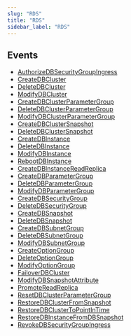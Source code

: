 ```yaml
---
slug: "RDS"
title: "RDS"
sidebar_label: "RDS"
---
```


## Events

- [AuthorizeDBSecurityGroupIngress](/awsrealtime/realtime/rds/rules/authorizedbsecuritygroupingress)
- [CreateDBCluster](/awsrealtime/realtime/rds/rules/createdbcluster)
- [DeleteDBCluster](/awsrealtime/realtime/rds/rules/deletedbcluster)
- [ModifyDBCluster](/awsrealtime/realtime/rds/rules/modifydbcluster)
- [CreateDBClusterParameterGroup](/awsrealtime/realtime/rds/rules/createdbclusterparametergroup)
- [DeleteDBClusterParameterGroup](/awsrealtime/realtime/rds/rules/deletedbclusterparametergroup)
- [ModifyDBClusterParameterGroup](/awsrealtime/realtime/rds/rules/modifydbclusterparametergroup)
- [CreateDBClusterSnapshot](/awsrealtime/realtime/rds/rules/createdbclustersnapshot)
- [DeleteDBClusterSnapshot](/awsrealtime/realtime/rds/rules/deletedbclustersnapshot)
- [CreateDBInstance](/awsrealtime/realtime/rds/rules/createdbinstance)
- [DeleteDBInstance](/awsrealtime/realtime/rds/rules/deletedbinstance)
- [ModifyDBInstance](/awsrealtime/realtime/rds/rules/modifydbinstance)
- [RebootDBInstance](/awsrealtime/realtime/rds/rules/rebootdbinstance)
- [CreateDBInstanceReadReplica](/awsrealtime/realtime/rds/rules/createdbinstancereadreplica)
- [CreateDBParameterGroup](/awsrealtime/realtime/rds/rules/createdbparametergroup)
- [DeleteDBParameterGroup](/awsrealtime/realtime/rds/rules/deletedbparametergroup)
- [ModifyDBParameterGroup](/awsrealtime/realtime/rds/rules/modifydbparametergroup)
- [CreateDBSecurityGroup](/awsrealtime/realtime/rds/rules/createdbsecuritygroup)
- [DeleteDBSecurityGroup](/awsrealtime/realtime/rds/rules/deletedbsecuritygroup)
- [CreateDBSnapshot](/awsrealtime/realtime/rds/rules/createdbsnapshot)
- [DeleteDBSnapshot](/awsrealtime/realtime/rds/rules/deletedbsnapshot)
- [CreateDBSubnetGroup](/awsrealtime/realtime/rds/rules/createdbsubnetgroup)
- [DeleteDBSubnetGroup](/awsrealtime/realtime/rds/rules/deletedbsubnetgroup)
- [ModifyDBSubnetGroup](/awsrealtime/realtime/rds/rules/modifydbsubnetgroup)
- [CreateOptionGroup](/awsrealtime/realtime/rds/rules/createptiongroup)
- [DeleteOptionGroup](/awsrealtime/realtime/rds/rules/deleteoptiongroup)
- [ModifyOptionGroup](/awsrealtime/realtime/rds/rules/modifyoptiongroup)
- [FailoverDBCluster](/awsrealtime/realtime/rds/rules/failoverdbcluster)
- [ModifyDBSnapshotAttribute](/awsrealtime/realtime/rds/rules/modifydbsnapshotattribute)
- [PromoteReadReplica](/awsrealtime/realtime/rds/rules/promotereadreplica)
- [ResetDBClusterParameterGroup](/awsrealtime/realtime/rds/rules/resetdbclusterparametergroup)
- [RestoreDBClusterFromSnapshot](/awsrealtime/realtime/rds/rules/restoredbclusterfromsnapshot)
- [RestoreDBClusterToPointInTime](/awsrealtime/realtime/rds/rules/restoredbclustertopointintime)
- [RestoreDBInstanceFromDBSnapshot](/awsrealtime/realtime/rds/rules/restoredbinstancefromdbsnapshot)
- [RevokeDBSecurityGroupIngress](/awsrealtime/realtime/rds/rules/revokedbsecuritygroupingress)








